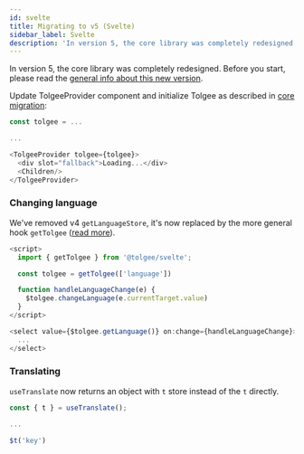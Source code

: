 ```yaml
---
id: svelte
title: Migrating to v5 (Svelte)
sidebar_label: Svelte
description: 'In version 5, the core library was completely redesigned. Learn how to migrate Tolgee for Svelte from v4 to v5.'
---
```


In version 5, the core library was completely redesigned. Before you start, please read the [general info about
this new version](./core.mdx).

Update TolgeeProvider component and initialize Tolgee as described in [core migration](./core#tolgee-initialization):

```ts
const tolgee = ...

...

<TolgeeProvider tolgee={tolgee}>
  <div slot="fallback">Loading...</div>
  <Children/>
</TolgeeProvider>
```

### Changing language

We've removed v4 `getLanguageStore`, it's now replaced by the more general hook `getTolgee` ([read more](/integrations/svelte/switching_language.mdx)).

```ts
<script>
  import { getTolgee } from '@tolgee/svelte';

  const tolgee = getTolgee(['language'])

  function handleLanguageChange(e) {
    $tolgee.changeLanguage(e.currentTarget.value)
  }
</script>

<select value={$tolgee.getLanguage()} on:change={handleLanguageChange}>
  ...
</select>
```

### Translating

`useTranslate` now returns an object with `t` store instead of the `t` directly.

```ts
const { t } = useTranslate();

...

$t('key')
```
